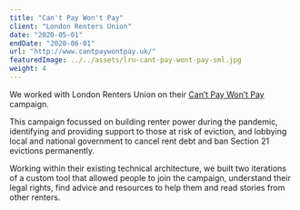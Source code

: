 ```yaml
---
title: "Can't Pay Won't Pay"
client: "London Renters Union"
date: "2020-05-01"
endDate: "2020-06-01"
url: "http://www.cantpaywontpay.uk/"
featuredImage: ../../assets/lru-cant-pay-wont-pay-sml.jpg
weight: 4
---
```


We worked with London Renters Union on their [Can’t Pay Won’t Pay](https://londonrentersunion.org/cantpaywontpay/) campaign.

This campaign focussed on building renter power during the pandemic, identifying and providing support to those at risk of eviction, and lobbying local and national government to cancel rent debt and ban Section 21 evictions permanently.

Working within their existing technical architecture, we built two iterations of a custom tool that allowed people to join the campaign, understand their legal rights, find advice and resources to help them and read stories from other renters.
